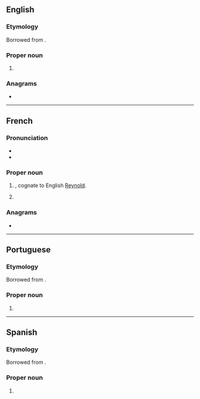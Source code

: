 ==English==

===Etymology===
Borrowed from {{bor|en|fr|Renaud}}.

===Proper noun===
{{en-proper noun|Renauds}}

# {{surname|lang=en|from=French}}

===Anagrams===
* {{anagrams|en|a=adenru|Urenda|dauner|endura|neurad|undear|unread}}

----

==French==
{{wikipedia|dab=Renaud}}

===Pronunciation===
* {{fr-IPA}}
* {{audio|Fr-Renaud.ogg|Audio|lang=fr}}

===Proper noun===
{{fr-proper noun|m}}

# {{given name|male|lang=fr}}, cognate to English [[Reynold]].
# {{surname|[[patronymic]]|lang=fr}}

===Anagrams===
* {{l|fr|endura}}

----

==Portuguese==

===Etymology===
Borrowed from {{bor|pt|fr|Renaud}}.

===Proper noun===
{{pt-proper noun|m|g2=f}}

# {{surname|lang=pt|from=French}}

----

==Spanish==

===Etymology===
Borrowed from {{bor|es|fr|Renaud}}.

===Proper noun===
{{es-proper noun|m|g2=f}}

# {{surname|lang=es|from=French}}